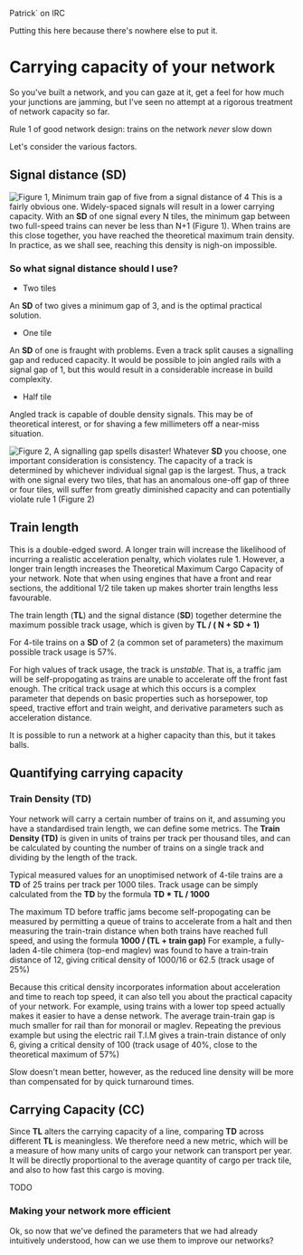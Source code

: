 Patrick` on IRC

Putting this here because there's nowhere else to put it.


=Carrying capacity of your network=

So you've built a network, and you can gaze at it, get a feel for how much your junctions are jamming, but I've seen no attempt at a rigorous treatment of network capacity so far.

Rule 1 of good network design: trains on the network ''never'' slow down

Let's consider the various factors.


==Signal distance (SD)==

[[File:en/Community/Pat Fig1.png|frame|right|Figure 1, Minimum train gap of five from a signal distance of 4]]
This is a fairly obvious one. Widely-spaced signals will result in a lower carrying capacity. With an '''SD''' of one signal every N tiles, the minimum gap between two full-speed trains can never be less than N+1 (Figure 1). When trains are this close together, you have reached the theoretical maximum train density. In practice, as we shall see, reaching this density is nigh-on impossible. 


===So what signal distance should I use?===

* Two tiles
An '''SD''' of two gives a minimum gap of 3, and is the optimal practical solution. 

*One tile
An '''SD''' of one is fraught with problems. Even a track split causes a signalling gap and reduced capacity. It would be possible to join angled rails with a signal gap of 1, but this would result in a considerable increase in build complexity.

* Half tile
Angled track is capable of double density signals. This may be of theoretical interest, or for shaving a few millimeters off a near-miss situation.

[[File:en/Community/Pat Fig2.png|frame|right|Figure 2, A signalling gap spells disaster!]]
Whatever '''SD'''  you choose, one important consideration is consistency. The capacity of a track is determined by whichever individual signal gap is the largest. Thus, a track with one signal every two tiles, that has an anomalous one-off gap of three or four tiles, will suffer from greatly diminished capacity and can potentially violate rule 1 (Figure 2)


==Train length==

This is a double-edged sword. A longer train will increase the likelihood of incurring a realistic acceleration penalty, which violates rule 1. However, a longer train length increases the Theoretical Maximum Cargo Capacity of your network. Note that when using engines that have a front and rear sections, the additional 1/2 tile taken up makes shorter train lengths less favourable. 

The train length ('''TL''') and the signal distance ('''SD''') together determine the maximum possible track usage, which is given by '''TL / ( N + SD + 1)'''

For 4-tile trains on a '''SD''' of 2 (a common set of parameters) the maximum possible track usage is 57%.

For high values of track usage, the track is ''unstable''. That is, a traffic jam will be self-propogating as trains are unable to accelerate off the front fast enough. The critical track usage at which this occurs is a complex parameter that depends on basic properties such as horsepower, top speed, tractive effort and train weight, and derivative parameters such as acceleration distance. 

It is possible to run a network at a higher capacity than this, but it takes balls.


==Quantifying carrying capacity==

===Train Density (TD)===

Your network will carry a certain number of trains on it, and assuming you have a standardised train length, we can define some metrics. The '''Train Density (TD)''' is given in units of trains per track per thousand tiles, and can be calculated by counting the number of trains on a single track and dividing by the length of the track. 

Typical measured values for an unoptimised network of 4-tile trains are a '''TD''' of 25 trains per track per 1000 tiles.
Track usage can be simply calculated from the '''TD''' by the formula '''TD * TL / 1000'''

The maximum TD before traffic jams become self-propogating can be measured by permitting a queue of trains to accelerate from a halt and then measuring the train-train distance when both trains have reached full speed, and using the formula '''1000 / (TL + train gap)'''
For example, a fully-laden 4-tile chimera (top-end maglev) was found to have a train-train distance of 12, giving critical density of 1000/16 or 62.5 (track usage of 25%)

Because this critical density incorporates information about acceleration and time to reach top speed, it can also tell you about the practical capacity of your network. For example, using trains with a lower top speed actually makes it easier to have a dense network. The average train-train gap is much smaller for rail than for monorail or maglev. Repeating the previous example but using the electric rail T.I.M gives a train-train distance of only 6, giving a critical density of 100 (track usage of 40%, close to the theoretical maximum of 57%)

Slow doesn't mean better, however, as the reduced line density will be more than compensated for by quick turnaround times.


==Carrying Capacity (CC)==

Since '''TL''' alters the carrying capacity of a line, comparing '''TD''' across different '''TL''' is meaningless. We therefore need a new metric, which will be a measure of how many units of cargo your network can transport per year. It will be directly proportional to the average quantity of cargo per track tile, and also to how fast this cargo is moving.


TODO


===Making your network more efficient===

Ok, so now that we've defined the parameters that we had already intuitively understood, how can we use them to improve our networks?